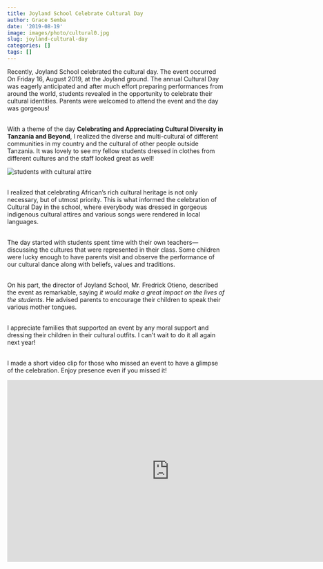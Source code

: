```yaml
---
title: Joyland School Celebrate Cultural Day
author: Grace Semba
date: '2019-08-19'
image: images/photo/cultural0.jpg
slug: joyland-cultural-day
categories: []
tags: []
---
```


Recently, Joyland School celebrated the cultural day. The event occurred On Friday 16, August 2019, at the Joyland ground. The annual Cultural Day was eagerly anticipated and after much effort  preparing performances from around the world, students revealed in the opportunity to celebrate their cultural identities. Parents were welcomed to attend the event and the day was gorgeous!  <br></br>

With a theme of the day **Celebrating and Appreciating Cultural Diversity in Tanzania and Beyond**, I realized the diverse and multi-cultural of different communities in my country and the cultural of other people outside Tanzania. It was lovely to see my fellow students dressed in clothes from different cultures and the staff looked great as well!

![students with cultural attire](/images/photo/cultural.jpg) 
<br></br>

I realized that celebrating African’s rich cultural heritage is not only necessary, but of utmost priority. This is what informed the celebration of Cultural Day in the school, where everybody was dressed in gorgeous indigenous cultural attires and various songs were rendered in  local languages.<br></br>

The day started with students spent time with their own teachers---discussing the cultures that were represented in their class. Some children were lucky enough to have parents visit and observe the performance of our cultural dance along with beliefs, values and traditions. <br></br>

On his part, the director of Joyland School, Mr. Fredrick Otieno, described the event as remarkable, saying *it would make a great impact on the lives of the students*. He advised parents to encourage their children to speak their various mother tongues.<br></br>

I appreciate families that supported an event by any moral support and dressing their children in their cultural outfits. I can’t wait to do it all again next year! <br></br>

I made a short video clip for those who missed an event to have a glimpse of the celebration. Enjoy presence even if you missed it! 

<iframe width="750" height="422" src="https://www.youtube.com/embed/ZNICtRcfANs" frameborder="0" allow="accelerometer; autoplay; encrypted-media; gyroscope; picture-in-picture" allowfullscreen></iframe>
